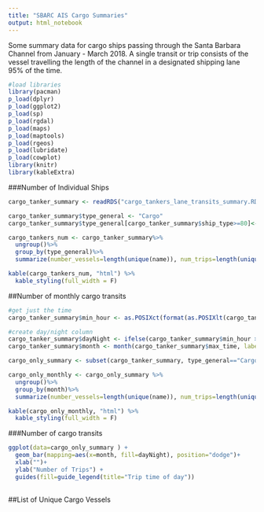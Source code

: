 ```yaml
---
title: "SBARC AIS Cargo Summaries"
output: html_notebook
---
```


Some summary data for cargo ships passing through the Santa Barbara Channel from January - March 2018. A single transit or trip consists of the vessel travelling the length of the channel in a designated shipping lane 95% of the time. 

```r
#load libraries
library(pacman)
p_load(dplyr)
p_load(ggplot2)
p_load(sp)
p_load(rgdal)
p_load(maps)
p_load(maptools)
p_load(rgeos)
p_load(lubridate)
p_load(cowplot)
library(knitr)
library(kableExtra)
```

###Number of Individual Ships
```r
cargo_tanker_summary <- readRDS("cargo_tankers_lane_transits_summary.RDS")

cargo_tanker_summary$type_general <- "Cargo"
cargo_tanker_summary$type_general[cargo_tanker_summary$ship_type>=80]<- "Tanker"

cargo_tankers_num <- cargo_tanker_summary%>%
  ungroup()%>%
  group_by(type_general)%>%
  summarize(number_vessels=length(unique(name)), num_trips=length(unique(mmsi_trip)), avg_time=mean(time_diff), max_time=max(time_diff), min_time=min(time_diff))

kable(cargo_tankers_num, "html") %>%
  kable_styling(full_width = F)

```

##Number of monthly cargo transits
```r
#get just the time
cargo_tanker_summary$min_hour <- as.POSIXct(format(as.POSIXlt(cargo_tanker_summary$min_time),format = '%T'), format="%H:%M:%S")

#create day/night column
cargo_tanker_summary$dayNight <- ifelse(cargo_tanker_summary$min_hour > as.POSIXct('2018-05-01 04:00:00 PDT') & cargo_tanker_summary$min_hour < as.POSIXct('2018-05-01 16:00:00 PDT'), 'Day', 'Night')
cargo_tanker_summary$month <- month(cargo_tanker_summary$max_time, label = TRUE, abbr=FALSE) 

cargo_only_summary <- subset(cargo_tanker_summary, type_general=="Cargo")

cargo_only_monthly <- cargo_only_summary %>%
  ungroup()%>%
  group_by(month)%>%
  summarize(number_vessels=length(unique(name)), num_trips=length(unique(mmsi_trip)))

kable(cargo_only_monthly, "html") %>%
  kable_styling(full_width = F)
```



###Number of cargo transits
```r

ggplot(data=cargo_only_summary ) +
  geom_bar(mapping=aes(x=month, fill=dayNight), position="dodge")+
  xlab("")+
  ylab("Number of Trips") +
  guides(fill=guide_legend(title="Trip time of day"))
  

```

##List of Unique Cargo Vessels
```r

```



